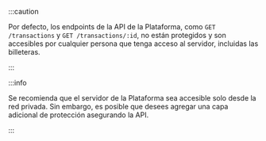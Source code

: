 :::caution

Por defecto, los endpoints de la API de la Plataforma, como `GET /transactions` y `GET /transactions/:id`, no están protegidos y son accesibles por cualquier persona que tenga acceso al servidor, incluidas las billeteras.

:::

:::info

Se recomienda que el servidor de la Plataforma sea accesible solo desde la red privada. Sin embargo, es posible que desees agregar una capa adicional de protección asegurando la API.

:::
